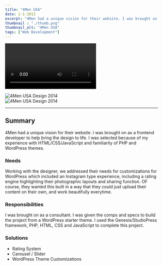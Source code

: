 ```yaml
---
title: "4Men USA"
date: 1-1-2013
excerpt: "4Men had a unique vision for their website. I was brought on as a frontend developer to help bring the design to life."
thumbnail : "./thumb.png"
thumbnail_alt: "4Men USA"
tags: ["Web Development"]
---
```




  <video controls><source src={menVideo} type="video/mp4"/></video>
<section className={portfolioStyles.gallery}>
  <div className={portfolioStyles.galleryItem}>
    <img src={menImage} alt="4Men USA Design 2014"/>
  </div>
    <div className={portfolioStyles.galleryItem}>
    <img src={men2Image} alt="4Men USA Design 2014"/>
  </div>
</section>


***

## Summary
4Men had a unique vision for their website. I was brought on as a frontend developer to help bring the design to life. I was selected because of my experience with HTML/CSS/JavaScript and familiarity of PHP and WordPress themes.

### Needs
Working with the designer, we addressed their needs for customizations for WordPress which included an Instagram type experience, including a rating engine highlighting their photographic layouts and sharing function. OF course, they wanted this built in a way that they could just upload their content on their own, and work beautifully everytime.

### Responsibilities
I was brought on as a consultant. I was given the comps and specs to build the project from a WordPress starter theme. I used the Genesis/StudioPress framework, PHP, HTML, CSS and JavaScript to complete this project.

### Solutions
* Rating System
* Carousel / Slider
* WordPress Theme Customizations
